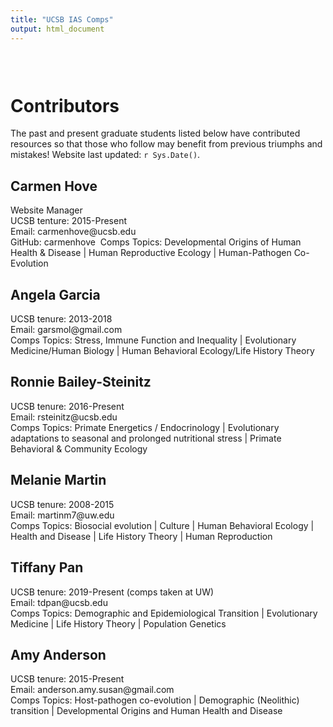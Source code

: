 ```yaml
---
title: "UCSB IAS Comps"
output: html_document
---
```


<style type="text/css">
.title {
  display: none;
}

#getting-started img {
  margin-right: 10px;
}

</style>

<div class="row" style="padding-top: 30px;">
<div class="col-sm-6">

# **Contributors**

The past and present graduate students listed below have contributed resources so that those who follow may benefit from previous triumphs and mistakes! Website last updated: `r Sys.Date()`.

## Carmen Hove
Website Manager\
UCSB tenture: 2015-Present\
Email: carmenhove@ucsb.edu \
GitHub: carmenhove\  
Comps Topics: Developmental Origins of Human Health & Disease | Human Reproductive Ecology | Human-Pathogen Co-Evolution
 
## Angela Garcia 
UCSB tenure: 2013-2018\
Email: garsmol@gmail.com\
Comps Topics: Stress, Immune Function and Inequality | Evolutionary Medicine/Human Biology | Human Behavioral Ecology/Life History Theory 

## Ronnie Bailey-Steinitz
UCSB tenure: 2016-Present\
Email: rsteinitz@ucsb.edu\
Comps Topics: Primate Energetics / Endocrinology | Evolutionary adaptations to seasonal and prolonged nutritional stress | Primate Behavioral & Community Ecology

## Melanie Martin
UCSB tenure: 2008-2015\
Email: martinm7@uw.edu\
Comps Topics: Biosocial evolution | Culture | Human Behavioral Ecology | Health and Disease | Life History Theory | Human Reproduction

## Tiffany Pan
UCSB tenure: 2019-Present (comps taken at UW)\
Email: tdpan@ucsb.edu\
Comps Topics: Demographic and Epidemiological Transition | Evolutionary Medicine | Life History Theory | Population Genetics

## Amy Anderson
UCSB tenure: 2015-Present\
Email: anderson.amy.susan@gmail.com\
Comps Topics: Host-pathogen co-evolution | Demographic (Neolithic) transition | Developmental Origins and Human Health and Disease
